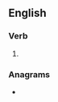 {{also|départs}}
==English==

===Verb===
{{head|en|verb form}}

# {{en-third-person singular of|depart}}

===Anagrams===
* {{anagrams|en|a=adeprst|detraps|drapest|drapets|petards}}